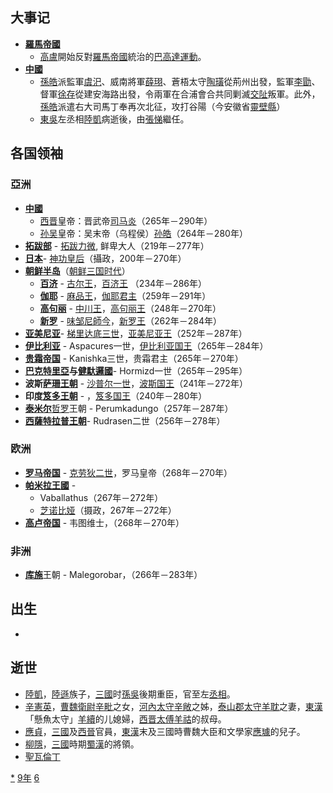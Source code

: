 {{yearTOC|269|东吴'''[[宝鼎|宝鼎]]四年'''，'''[[建衡|建衡]]元年'''；西晋'''[[泰始_(司馬炎)|泰始]]五年'''；[[日本|日本]]'''[[神功皇后|神功皇后]]攝政69年'''；'''[[皇紀|皇紀]]929年'''}}

== 大事记 ==
*'''[[羅馬帝國|羅馬帝國]]'''
** [[高盧|高盧]]開始反對[[羅馬帝國|羅馬帝國]]統治的[[巴高達運動|巴高達運動]]。
*'''[[中國|中國]]'''
**[[孫皓|孫皓]]派監軍[[虞汜|虞汜]]、威南將軍[[薛珝|薛珝]]、蒼梧太守[[陶璜|陶璜]]從荊州出發，監軍[[李勖|李勖]]、督軍[[徐存|徐存]]從建安海路出發，令兩軍在合浦會合共同剿滅[[交阯|交阯]]叛軍。此外，[[孫皓|孫皓]]派遣右大司馬丁奉再次北征，攻打谷陽（今安徽省[[靈壁縣|靈壁縣]]）
**[[孫吳|東吳]]左丞相[[陸凱_(三國)|陸凱]]病逝後，由[[張悌_(東吳)|張悌]]繼任。

== 各国领袖 ==
=== 亞洲 ===
*'''[[中國|中國]]'''
**[[西晋|西晋]]皇帝：晋武帝[[司马炎|司马炎]]（265年－290年）
**[[孙吴|孙吴]]皇帝：吴末帝（乌程侯）[[孙皓|孙皓]]（264年－280年）
*'''[[拓跋部|拓跋部]]''' - [[拓跋力微|拓跋力微]], 鲜卑大人（219年－277年）
*'''[[日本|日本]]'''- [[神功皇后|神功皇后]]（攝政，200年－270年）
*'''[[朝鲜半岛|朝鲜半岛]]'''（[[朝鲜三国时代|朝鲜三国时代]]）
**'''[[百济|百济]]''' - [[古尔王|古尔王]]，[[百济君主列表|百济王]] （234年－286年）
**'''[[伽耶|伽耶]]''' - [[麻品王|麻品王]]，[[朝鲜半岛君主列表|伽耶君主]]（259年－291年）
**'''[[高句丽|高句丽]]''' - [[中川王|中川王]]，[[高句丽君主列表|高句丽王]]（248年－270年）
**'''[[新罗|新罗]]''' - [[味邹尼師今|味邹尼師今]]，[[新罗君主列表|新罗王]]（262年－284年）
*'''[[亚美尼亚|亚美尼亚]]'''- [[梯里达底三世_(亚美尼亚)|梯里达底三世]]，[[亚美尼亚君主列表|亚美尼亚王]]（252年－287年）
*'''[[高加索伊比利亚王国|伊比利亚]]''' - Aspacures一世，[[格鲁吉亚君主列表|伊比利亚国王]]（265年－284年）
*'''[[贵霜帝国|贵霜帝国]]''' - Kanishka三世，贵霜君主（265年－270年）
*'''[[巴克特里亞|巴克特里亞]]与[[健馱邏國|健馱邏國]]'''- Hormizd一世（265年－295年）
*'''波斯[[萨珊王朝|萨珊王朝]]''' - [[沙普尔一世|沙普尔一世]]，[[伊朗君主列表|波斯国王]]（241年－272年）
*'''印度[[笈多王朝|笈多王朝]]''' - {{link-en|室利笈多|Gupta (king)}}，[[印度君主列表|笈多国王]]（240年－280年）
*'''[[泰米尔人|泰米尔]]'''[[哲罗|哲罗]]王朝 - Perumkadungo（257年－287年）
*'''[[西薩特拉普王朝|西薩特拉普王朝]]'''- Rudrasen二世（256年－278年）
=== 欧洲 ===
*'''[[罗马帝国|罗马帝国]]''' - [[克劳狄二世|克劳狄二世]]，罗马皇帝（268年－270年）
*'''[[帕米拉王國|帕米拉王國]]''' - 
**Vaballathus（267年－272年）
**[[芝诺比娅|芝诺比娅]]（摄政，267年－272年）
*'''[[高卢帝国|高卢帝国]]''' - 韦图维士，（268年－270年）
=== 非洲 ===
*'''[[库施|库施]]'''王朝 - Malegorobar，（266年－283年）
== 出生 ==
*

== 逝世 ==
{{Wikisource year mention}}
*[[陸凱_(三國)|陸凱]]，[[陸遜|陸遜]]族子，[[三國|三國]]时[[孫吳|孫吳]]後期重臣，官至左[[丞相|丞相]]。
*[[辛憲英|辛憲英]]，[[曹魏|曹魏]][[衛尉|衛尉]][[辛毗|辛毗]]之女，[[河內郡_(中國)|河內]][[太守|太守]][[辛敞|辛敞]]之姊，[[泰山郡|泰山郡]][[太守|太守]][[羊耽|羊耽]]之妻，[[東漢|東漢]]「懸魚太守」[[羊續|羊續]]的儿媳婦，[[西晋|西晋]][[太傅|太傅]][[羊祜|羊祜]]的叔母。
*[[應貞|應貞]]，[[三國|三國]]及[[西晉|西晉]]官員，[[東漢|東漢]]末及三國時曹魏大臣和文學家[[應璩|應璩]]的兒子。
*[[柳隱|柳隱]]，[[三國|三國]]時期[[蜀漢|蜀漢]]的將領。
*[[聖瓦倫丁|聖瓦倫丁]]

[[Category:269年|*]]
[[Category:260年代|9年]]
[[Category:3世纪各年|6]]